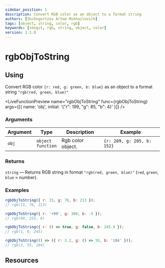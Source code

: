 ```yaml
---
sidebar_position: 1
description: Convert RGB color as an object to a format string
authors: [Shchegortzov Artem Mikhailovich]
tags: [object, string, color, rgb]
keywords: [shegit, rgb, string, object, color]
version: 1.1.0
---
```




# rgbObjToString

## Using

Convert RGB color `{r: red, g: green, b: blue}` as an object to a format string `"rgb(red, green, blue)"`

<LiveFunctionPreview
  name="rgbObjToString"
  func={rgbObjToString}
  args={[{ name: 'obj', initial: '{"r": 199, "g": 85, "b": 4}' }]}
/>

### Arguments

| Argument | Type                       | Description       | Example                    |
| -------- | -------------------------- | ----------------- | -------------------------- |
| `obj`    | `object` <br /> `function` | Rgb color object. | `{r: 209, g: 205, b: 152}` |

### Returns

`string` — Returns RGB string in format `"rgb(red, green, blue)"` (`red`, `green`, `blue` = number).

### Examples

```js
rgbObjToString({ r: 15, g: 76, b: 213 });
// rgb(15, 76, 213)

rgbObjToString({ r: '+99', g: 300, b: -5 });
// rgb(99, 255, 0)

rgbObjToString({ r: () => true, g: false, b: 245.9 });
// rgb(1, 0, 245)

rgbObjToString(() => ({ r: 3.2, g: () => 55, b: '184' }));
// rgb(3, 55, 184)
```

## Resources

<Resources constants={constants} />
